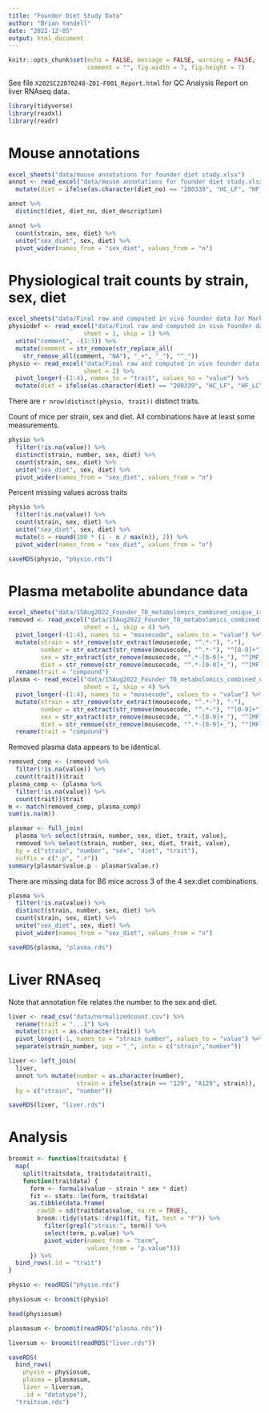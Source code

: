 ```yaml
---
title: "Founder Diet Study Data"
author: "Brian Yandell"
date: "2022-12-05"
output: html_document
---
```


```r
knitr::opts_chunk$set(echo = FALSE, message = FALSE, warning = FALSE,
                      comment = "", fig.width = 7, fig.height = 7)
```
 
See file `X202SC22070248-Z01-F001_Report.html` for QC Analysis Report on liver RNAseq data.

```r
library(tidyverse)
library(readxl)
library(readr)
```

# Mouse annotations

```r
excel_sheets("data/mouse annotations for founder diet study.xlsx")
annot <- read_excel("data/mouse annotations for founder diet study.xlsx") %>%
  mutate(diet = ifelse(as.character(diet_no) == "200339", "HC_LF", "HF_LC"))
```

```r
annot %>%
  distinct(diet, diet_no, diet_description)
```

```r
annot %>%
  count(strain, sex, diet) %>%
  unite("sex_diet", sex, diet) %>%
  pivot_wider(names_from = "sex_diet", values_from = "n")
```

# Physiological trait counts by strain, sex, diet

```r
excel_sheets("data/Final raw and computed in vivo founder data for Mark for correlations.xlsx")
physiodef <- read_excel("data/Final raw and computed in vivo founder data for Mark for correlations.xlsx",
                     sheet = 1, skip = 1) %>%
  unite("comment", -(1:3)) %>%
  mutate(comment = str_remove(str_replace_all(
    str_remove_all(comment, "NA"), "_+", "_"), "^_"))
physio <- read_excel("data/Final raw and computed in vivo founder data for Mark for correlations.xlsx",
                     sheet = 2) %>%
  pivot_longer(-(1:4), names_to = "trait", values_to = "value") %>%
  mutate(diet = ifelse(as.character(diet) == "200339", "HC_LF", "HF_LC"))
```

There are `r nrow(distinct(physio, trait))` distinct traits.

Count of mice per strain, sex and diet. All combinations have at least some measurements.

```r
physio %>%
  filter(!is.na(value)) %>%
  distinct(strain, number, sex, diet) %>%
  count(strain, sex, diet) %>%
  unite("sex_diet", sex, diet) %>%
  pivot_wider(names_from = "sex_diet", values_from = "n")
```

Percent missing values across traits

```r
physio %>%
  filter(!is.na(value)) %>%
  count(strain, sex, diet) %>%
  unite("sex_diet", sex, diet) %>%
  mutate(n = round(100 * (1 - n / max(n)), 2)) %>%
  pivot_wider(names_from = "sex_diet", values_from = "n")
```

```r
saveRDS(physio, "physio.rds")
```

# Plasma metabolite abundance data

```r
excel_sheets("data/15Aug2022_Founder_T0_metabolomics_combined_unique_isobars_removed.xlsx")
removed <- read_excel("data/15Aug2022_Founder_T0_metabolomics_combined_unique_isobars_removed.xlsx",
                     sheet = 1, skip = 4) %>%
  pivot_longer(-(1:4), names_to = "mousecode", values_to = "value") %>%
  mutate(strain = str_remove(str_extract(mousecode, "^.*-"), "-"),
         number = str_extract(str_remove(mousecode, "^.*-"), "^[0-9]+"),
         sex = str_extract(str_remove(mousecode, "^.*-[0-9]+_"), "^[MF]"),
         diet = str_remove(str_remove(mousecode, "^.*-[0-9]+_"), "^[MF]_")) %>%
  rename(trait = "compound")
plasma <- read_excel("data/15Aug2022_Founder_T0_metabolomics_combined_unique_isobars_removed.xlsx",
                     sheet = 1, skip = 4) %>%
  pivot_longer(-(1:4), names_to = "mousecode", values_to = "value") %>%
  mutate(strain = str_remove(str_extract(mousecode, "^.*-"), "-"),
         number = str_extract(str_remove(mousecode, "^.*-"), "^[0-9]+"),
         sex = str_extract(str_remove(mousecode, "^.*-[0-9]+_"), "^[MF]"),
         diet = str_remove(str_remove(mousecode, "^.*-[0-9]+_"), "^[MF]_")) %>%
  rename(trait = "compound")
```

Removed plasma data appears to be identical.

```r
removed_comp <- (removed %>%
  filter(!is.na(value)) %>%
  count(trait))$trait
plasma_comp <- (plasma %>%
  filter(!is.na(value)) %>%
  count(trait))$trait
m <- match(removed_comp, plasma_comp)
sum(is.na(m))
```

```r
plasmar <- full_join(
  plasma %>% select(strain, number, sex, diet, trait, value),
  removed %>% select(strain, number, sex, diet, trait, value),
  by = c("strain", "number", "sex", "diet", "trait"),
  suffix = c(".p", ".r"))
summary(plasmar$value.p - plasmar$value.r)
```

There are missing data for B6 mice across 3 of the 4 sex:diet combinations.

```r
plasma %>%
  filter(!is.na(value)) %>%
  distinct(strain, number, sex, diet) %>%
  count(strain, sex, diet) %>%
  unite("sex_diet", sex, diet) %>%
  pivot_wider(names_from = "sex_diet", values_from = "n")
```

```r
saveRDS(plasma, "plasma.rds")
```

# Liver RNAseq

Note that annotation file relates the number to the sex and diet.

```r
liver <- read_csv("data/normalizedcount.csv") %>%
  rename(trait = "...1") %>%
  mutate(trait = as.character(trait)) %>%
  pivot_longer(-1, names_to = "strain_number", values_to = "value") %>%
  separate(strain_number, sep = "_", into = c("strain","number"))
```

```r
liver <- left_join(
  liver,
  annot %>% mutate(number = as.character(number),
                   strain = ifelse(strain == "129", "A129", strain)),
  by = c("strain", "number"))
```

```r
saveRDS(liver, "liver.rds")
```

# Analysis

```r
broomit <- function(traitsdata) {
  map(
    split(traitsdata, traitsdata$trait),
    function(traitdata) {
      form <- formula(value ~ strain * sex * diet)
      fit <- stats::lm(form, traitdata)
      as.tibble(data.frame(
        rawSD = sd(traitdata$value, na.rm = TRUE),
        broom::tidy(stats::drop1(fit, fit, test = "F")) %>%
          filter(grepl("strain:", term)) %>%
          select(term, p.value) %>%
          pivot_wider(names_from = "term",
                      values_from = "p.value")))
      }) %>%
  bind_rows(.id = "trait")
}
```

```r
physio <- readRDS("physio.rds")
```

```r
physiosum <- broomit(physio)
```

```r
head(physiosum)
```

```r
plasmasum <- broomit(readRDS("plasma.rds"))
```

```r
liversum <- broomit(readRDS("liver.rds"))
```

```r
saveRDS(
  bind_rows(
    physio = physiosum,
    plasma = plasmasum,
    liver = liversum,
    .id = "datatype"),
  "traitsum.rds")
```

